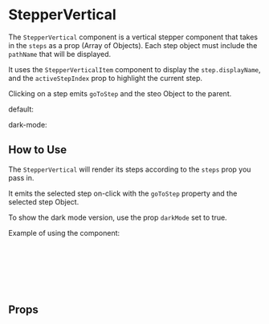 
<Meta of={StepperVerticalStories} />

# StepperVertical

The `StepperVertical` component is a vertical stepper component that takes in the `steps` as a prop (Array of Objects). Each step object must include the `pathName` that will be displayed.

It uses the `StepperVerticalItem` component to display the `step.displayName`, and the `activeStepIndex` prop to highlight the current step.

Clicking on a step emits `goToStep` and the steo Object to the parent.

default:

<Canvas of={Default} />

dark-mode:

<Canvas of={DarkMode} />

## How to Use

The `StepperVertical` will render its steps according to the `steps` prop you pass in.

It emits the selected step on-click with the `goToStep` property and the selected step Object.

To show the dark mode version, use the prop `darkMode` set to true.

Example of using the component:

```html
<StepperVertical
  :steps="[{ path: '/settings', pathName: 'Choose campaign settings' },
    { path: '/audience', pathName: 'Add target audience' }]"
  :active-step-index="activeStepIndex"
  @stepChange="handleStepChange"
/>
```

## Props

<ArgTypes story={PRIMARY_STORY} />
